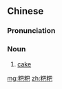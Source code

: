==Chinese==
{{zh-forms}}

===Pronunciation===
{{zh-pron
|m=bābā
|c=baa1 baa1
|cat=n
}}

===Noun===
{{zh-noun}}

# {{lb|zh|dialect}} [[cake]]

[[mg:粑粑]]
[[zh:粑粑]]
